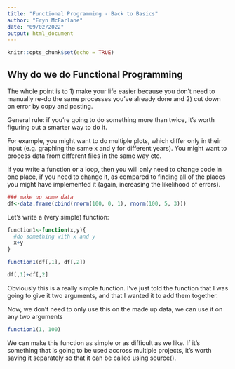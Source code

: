 ```yaml
---
title: "Functional Programming - Back to Basics"
author: "Eryn McFarlane"
date: "09/02/2022"
output: html_document
---
```


```r
knitr::opts_chunk$set(echo = TRUE)
```

## Why do we do Functional Programming

The whole point is to 1) make your life easier because you don't need to manually re-do the same processes you've already done and 2) cut down on error by copy and pasting. 

General rule: if you're going to do something more than twice, it's worth figuring out a smarter way to do it. 

For example, you might want to do multiple plots, which differ only in their input (e.g. graphing the same x and y for different years). You might want to process data from different files in the same way etc. 

If you write a function or a loop, then you will only need to change code in one place, if you need to change it, as compared to finding all of the places you might have implemented it (again, increasing the likelihood of errors). 


```r
### make up some data
df<-data.frame(cbind(rnorm(100, 0, 1), rnorm(100, 5, 3)))
```

Let's write a (very simple) function:

```r
function1<-function(x,y){
  #do something with x and y
  x+y
}

function1(df[,1], df[,2])

df[,1]+df[,2]
```

Obviously this is a really simple function. I've just told the function that I was going to give it two arguments, and that I wanted it to add them together. 

Now, we don't need to only use this on the made up data, we can use it on any two arguments

```r

function1(1, 100)
```

We can make this function as simple or as difficult as we like. If it's something that is going to be used accross multiple projects, it's worth saving it separately so that it can be called using source(). 


